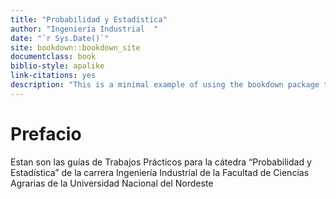 ```yaml
--- 
title: "Probabilidad y Estadística"
author: "Ingeniería Industrial  "
date: "`r Sys.Date()`"
site: bookdown::bookdown_site
documentclass: book
biblio-style: apalike
link-citations: yes
description: "This is a minimal example of using the bookdown package to write a book. The output format for this example is bookdown::gitbook."
---
```


# Prefacio

Estan son las guías de Trabajos Prácticos para la cátedra "Probabilidad y Estadística" de la carrera Ingeniería Industrial de la Facultad de Ciencias Agrarias de la Universidad Nacional del Nordeste